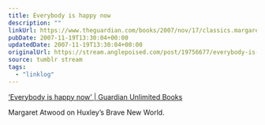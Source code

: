 ```yaml
---
title: Everybody is happy now
description: ""
linkUrl: https://www.theguardian.com/books/2007/nov/17/classics.margaretatwood
pubDate: 2007-11-19T13:30:04+00:00
updatedDate: 2007-11-19T13:30:04+00:00
originalUrl: https://stream.anglepoised.com/post/19756677/everybody-is-happy-now-guardian-unlimited
source: tumblr stream
tags:
  - "linklog"
---
```


[&#8216;Everybody is happy now&#8217; | Guardian Unlimited Books][1]

Margaret Atwood on Huxley&rsquo;s Brave New World.

[1]: https://www.theguardian.com/books/2007/nov/17/classics.margaretatwood
